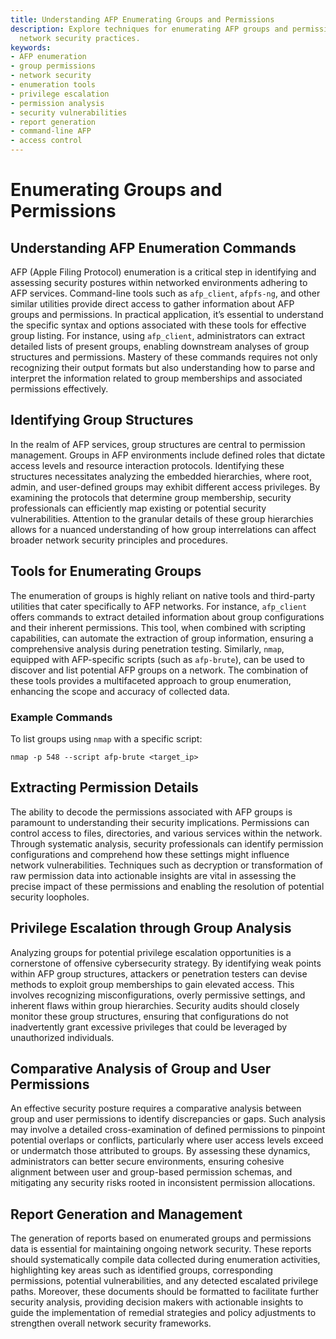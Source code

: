 ```yaml
---
title: Understanding AFP Enumerating Groups and Permissions
description: Explore techniques for enumerating AFP groups and permissions to enhance
  network security practices.
keywords:
- AFP enumeration
- group permissions
- network security
- enumeration tools
- privilege escalation
- permission analysis
- security vulnerabilities
- report generation
- command-line AFP
- access control
---
```


# Enumerating Groups and Permissions

## Understanding AFP Enumeration Commands

AFP (Apple Filing Protocol) enumeration is a critical step in identifying and assessing security postures within networked environments adhering to AFP services. Command-line tools such as `afp_client`, `afpfs-ng`, and other similar utilities provide direct access to gather information about AFP groups and permissions. In practical application, it’s essential to understand the specific syntax and options associated with these tools for effective group listing. For instance, using `afp_client`, administrators can extract detailed lists of present groups, enabling downstream analyses of group structures and permissions. Mastery of these commands requires not only recognizing their output formats but also understanding how to parse and interpret the information related to group memberships and associated permissions effectively.

## Identifying Group Structures

In the realm of AFP services, group structures are central to permission management. Groups in AFP environments include defined roles that dictate access levels and resource interaction protocols. Identifying these structures necessitates analyzing the embedded hierarchies, where root, admin, and user-defined groups may exhibit different access privileges. By examining the protocols that determine group membership, security professionals can efficiently map existing or potential security vulnerabilities. Attention to the granular details of these group hierarchies allows for a nuanced understanding of how group interrelations can affect broader network security principles and procedures.

## Tools for Enumerating Groups

The enumeration of groups is highly reliant on native tools and third-party utilities that cater specifically to AFP networks. For instance, `afp_client` offers commands to extract detailed information about group configurations and their inherent permissions. This tool, when combined with scripting capabilities, can automate the extraction of group information, ensuring a comprehensive analysis during penetration testing. Similarly, `nmap`, equipped with AFP-specific scripts (such as `afp-brute`), can be used to discover and list potential AFP groups on a network. The combination of these tools provides a multifaceted approach to group enumeration, enhancing the scope and accuracy of collected data.

### Example Commands

To list groups using `nmap` with a specific script:
```shell
nmap -p 548 --script afp-brute <target_ip>
```

## Extracting Permission Details

The ability to decode the permissions associated with AFP groups is paramount to understanding their security implications. Permissions can control access to files, directories, and various services within the network. Through systematic analysis, security professionals can identify permission configurations and comprehend how these settings might influence network vulnerabilities. Techniques such as decryption or transformation of raw permission data into actionable insights are vital in assessing the precise impact of these permissions and enabling the resolution of potential security loopholes.

## Privilege Escalation through Group Analysis

Analyzing groups for potential privilege escalation opportunities is a cornerstone of offensive cybersecurity strategy. By identifying weak points within AFP group structures, attackers or penetration testers can devise methods to exploit group memberships to gain elevated access. This involves recognizing misconfigurations, overly permissive settings, and inherent flaws within group hierarchies. Security audits should closely monitor these group structures, ensuring that configurations do not inadvertently grant excessive privileges that could be leveraged by unauthorized individuals.

## Comparative Analysis of Group and User Permissions

An effective security posture requires a comparative analysis between group and user permissions to identify discrepancies or gaps. Such analysis may involve a detailed cross-examination of defined permissions to pinpoint potential overlaps or conflicts, particularly where user access levels exceed or undermatch those attributed to groups. By assessing these dynamics, administrators can better secure environments, ensuring cohesive alignment between user and group-based permission schemas, and mitigating any security risks rooted in inconsistent permission allocations.

## Report Generation and Management

The generation of reports based on enumerated groups and permissions data is essential for maintaining ongoing network security. These reports should systematically compile data collected during enumeration activities, highlighting key areas such as identified groups, corresponding permissions, potential vulnerabilities, and any detected escalated privilege paths. Moreover, these documents should be formatted to facilitate further security analysis, providing decision makers with actionable insights to guide the implementation of remedial strategies and policy adjustments to strengthen overall network security frameworks.